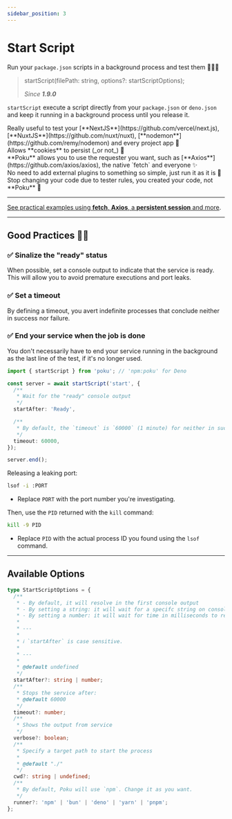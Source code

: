 ```yaml
---
sidebar_position: 3
---
```



# Start Script

Run your `package.json` scripts in a background process and test them 🧑🏻‍🔬

> startScript(filePath: string, options?: startScriptOptions);
>
> _Since **1.9.0**_

`startScript` execute a script directly from your `package.json` or `deno.json` and keep it running in a background process until you release it.

<div className='features black'>
  <div className='p'>
    <Success />
    <span>
      Really useful to test your
      [**NextJS**](https://github.com/vercel/next.js),
      [**NuxtJS**](https://github.com/nuxt/nuxt),
      [**nodemon**](https://github.com/remy/nodemon) and every project app 🚀
    </span>
  </div>
  <div className='p'>
    <Success />
    <span>Allows **cookies** to persist (_or not_) 🍪</span>
  </div>
  <div className='p'>
    <Success />
    <span>
      **Poku** allows you to use the requester you want, such as
      [**Axios**](https://github.com/axios/axios), the native `fetch` and
      everyone ✨
    </span>
  </div>
  <div className='p'>
    <Success />
    <span>
      No need to add external plugins to something so simple, just run it as it
      is 🌱
    </span>
  </div>
  <div className='p'>
    <Success />
    <span>
      Stop changing your code due to tester rules, you created your code, not
      **Poku** 🩵
    </span>
  </div>
</div>

<hr />

[See practical examples using **fetch**, **Axios**, a **persistent session** and more](/docs/examples/local-server).

<hr />

## Good Practices 👮🏽

### ✅ Sinalize the "ready" status

When possible, set a console output to indicate that the service is ready. <br />
This will allow you to avoid premature executions and port leaks.

### ✅ Set a timeout

By defining a timeout, you avert indefinite processes that conclude neither in success nor failure.

### ✅ End your service when the job is done

You don't necessarily have to end your service running in the background as the last line of the test, if it's no longer used.

```ts
import { startScript } from 'poku'; // 'npm:poku' for Deno

const server = await startScript('start', {
  /**
   * Wait for the "ready" console output
   */
  startAfter: 'Ready',

  /**
   * By default, the `timeout` is `60000` (1 minute) for neither in success nor failure
   */
  timeout: 60000,
});

server.end();
```

<FAQ title='Oh No! I broke it, and now? 🤡'>

Releasing a leaking port:

```bash
lsof -i :PORT
```

- Replace `PORT` with the port number you're investigating.

Then, use the `PID` returned with the `kill` command:

```bash
kill -9 PID
```

- Replace `PID` with the actual process ID you found using the `lsof` command.

</FAQ>

<hr />

## Available Options

```ts
type StartScriptOptions = {
  /**
   * - By default, it will resolve in the first console output
   * - By setting a string: it will wait for a specifc string on console output to resolve
   * - By setting a number: it will wait for time in milliseconds to resolve
   *
   * ---
   *
   * ℹ️ `startAfter` is case sensitive.
   *
   * ---
   *
   * @default undefined
   */
  startAfter?: string | number;
  /**
   * Stops the service after:
   * @default 60000
   */
  timeout?: number;
  /**
   * Shows the output from service
   */
  verbose?: boolean;
  /**
   * Specify a target path to start the process
   *
   * @default "./"
   */
  cwd?: string | undefined;
  /**
   * By default, Poku will use `npm`. Change it as you want.
   */
  runner?: 'npm' | 'bun' | 'deno' | 'yarn' | 'pnpm';
};
```
